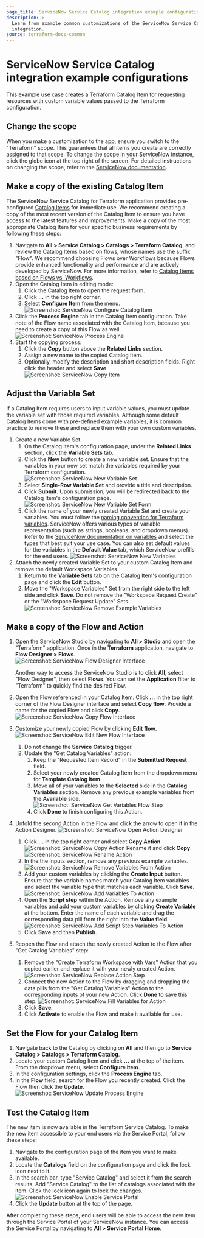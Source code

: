 ```yaml
---
page_title: ServiceNow Service Catalog integration example configurations
description: >-
  Learn from example common customizations of the ServiceNow Service Catalog
  integration.
source: terraform-docs-common
---
```


# ServiceNow Service Catalog integration example configurations

This example use case creates a Terraform Catalog Item for requesting resources
with custom variable values passed to the Terraform configuration.

## Change the scope

When you make a customization to the app, ensure you switch to the "Terraform"
scope. This guarantees that all items you create are correctly assigned to that
scope. To change the scope in your ServiceNow instance, click the globe icon at
the top right of the screen. For detailed instructions on changing the scope,
refer to the [ServiceNow
documentation](https://developer.servicenow.com/dev.do#!/learn/learning-plans/xanadu/new_to_servicenow/app_store_learnv2_buildneedit_xanadu_application_scope).

## Make a copy of the existing Catalog Item

The ServiceNow Service Catalog for Terraform application provides pre-configured [Catalog
Items](/terraform/enterprise/integrations/service-now/service-catalog-terraform/developer-reference#example-service-catalog-flows-and-actions)
for immediate use. We recommend creating a copy of the most recent version of the
Catalog Item to ensure you have access to the latest features and
improvements. Make a copy of the most appropriate Catalog Item for your specific
business requirements by following these steps:

1.  Navigate to **All > Service Catalog > Catalogs > Terraform Catalog**, and review the
       Catalog Items based on flows, whose names use the suffix "Flow". 
       We recommend choosing Flows over Workflows because Flows provide enhanced functionality and performance and are actively developed by ServiceNow.
    For more information, refer 
       to [Catalog Items based on Flows vs. Workflows](/terraform/enterprise/integrations/service-now/service-catalog-terraform/developer-reference#example-service-catalog-flows-and-actions).
2.  Open the Catalog Item in editing mode: 
    1.  Click the Catalog Item to open the request form. 
    2.  Click **...** in the top right corner. 
    3.  Select **Configure Item** from the menu.
        ![Screenshot: ServiceNow Configure Catalog Item](/img/docs/servicenow-catalog-configure-item.png "Screenshot of the ServiceNow Configure Catalog Item dropdown menu")
3.  Click the **Process Engine** tab in the Catalog Item configuration. Take
    note of the Flow name associated with the Catalog Item, because you need to
    create a copy of this Flow as well.
    ![Screenshot: ServiceNow Process Engine](/img/docs/servicenow-catalog-process-engine.png "Screenshot of the ServiceNow Configure Catalog Item – Process Engine tab")
4.  Start the copying process: 
    1.  Click the **Copy** button above the **Related Links** section. 
    2.  Assign a new name to the copied Catalog Item. 
    3.  Optionally, modify the description and short description fields. 
           Right-click the header and select **Save**.
        ![Screenshot: ServiceNow Copy Item](/img/docs/servicenow-catalog-copied-item.png "Screenshot of the copied ServiceNow Catalog Item")

## Adjust the Variable Set

If a Catalog Item requires users to input variable values,
you must update the variable set with those required variables.
Although some default Catalog Items come with pre-defined example variables, it
is common practice to remove these and replace them with your own custom
variables.

1.  Create a new Variable Set.
    1.  On the Catalog Item's configuration page, under the **Related Links**
        section, click the **Variable Sets** tab.
    2.  Click the **New** button to create a new variable set. Ensure that the
        variables in your new set match the variables required by your Terraform
        configuration.
        ![Screenshot: ServiceNow New Variable Set](/img/docs/servicenow-catalog-new-varset.png "Screenshot of the ServiceNow Catalog Item – new Variable Set")
    3.  Select **Single-Row Variable Set** and provide a title and description.
    4.  Click **Submit**. Upon submission, you will be redirected back to the Catalog
        Item's configuration page.
        ![Screenshot: ServiceNow New Variable Set Form](/img/docs/servicenow-catalog-new-varset-form.png "Screenshot of the ServiceNow Catalog Item – new Variable Set")
    5.  Click the name of your newly created Variable Set and create your 
        variables. You must follow the [naming convention for Terraform
        variables](/terraform/enterprise/integrations/service-now/service-catalog-terraform/developer-reference#terraform-variables-and-servicenow-variable-sets).
        ServiceNow offers various types of variable representation (such as strings,
        booleans, and dropdown menus). Refer to the [ServiceNow documentation on
        variables](https://docs.servicenow.com/csh?topicname=c_ServiceCatalogVariables.html&version=latest)
        and select the types that best suit your use case. You can also set default
        values for the variables in the **Default Value** tab, which ServiceNow prefills for the end users.
        ![Screenshot: ServiceNow New Variables](/img/docs/servicenow-catalog-variables.png "Screenshot of the ServiceNow Catalog Item – new variables")
2.  Attach the newly created Variable Set to your custom Catalog Item and remove
    the default Workspace Variables.
    1.  Return to the **Variable Sets** tab on the Catalog Item's configuration page
        and click the **Edit** button. 
    2.  Move the "Workspace Variables" Set from the right side to the left side
        and click **Save**. Do not remove the
        "Workspace Request Create" or the "Workspace Request Update" Sets.
        ![Screenshot: ServiceNow Remove Example Variables](/img/docs/servicenow-catalog-remove-example-variables.png "Screenshot of the ServiceNow Catalog Item – new variables")

## Make a copy of the Flow and Action

1.  Open the ServiceNow Studio by navigating to **All > Studio** and open the
      "Terraform" application. Once in the **Terraform** application, navigate to
      **Flow Designer > Flows**.
      ![Screenshot: ServiceNow Flow Designer Interface](/img/docs/servicenow-catalog-original-flow.png "Screenshot of the ServiceNow Flow Designer – selecting a Flow")

      Another way to access the ServiceNow Studio is to click **All**, select
      "Flow Designer", then select **Flows**. You can set the **Application** 
      filter to "Terraform" to quickly find the desired Flow.
2.  Open the Flow referenced in your Catalog Item. Click **...**
    in the top right corner of the Flow Designer interface and 
    select **Copy flow**. Provide a name for the copied Flow and
    click **Copy**.
    ![Screenshot: ServiceNow Copy Flow Interface](/img/docs/servicenow-catalog-copy-flow.png "Screenshot of the ServiceNow Flow Designer – copying a Flow")
3.  Customize your newly copied Flow by clicking **Edit flow**.
    ![Screenshot: ServiceNow Edit New Flow Interface](/img/docs/servicenow-catalog-edit-flow.png "Screenshot of the ServiceNow Flow Designer – editing a Flow")
    1.  Do not change the **Service Catalog** trigger.
    2.  Update the "Get Catalog Variables" action:
        1.  Keep the "Requested Item Record" in the **Submitted Request** field.
        2.  Select your newly created Catalog Item from the dropdown menu for
            **Template Catalog Item**.
        3.  Move all of your variables to the **Selected** side in the **Catalog
            Variables** section. Remove any previous example variables from the
            **Available** side.
            ![Screenshot: ServiceNow Get Variables Flow Step](/img/docs/servicenow-catalog-get-variables.png "Screenshot of the ServiceNow Flow Designer – getting Variables step")
        4.  Click **Done** to finish configuring this Action.
4.  Unfold the second Action in the Flow and click the arrow to open it in
      the Action Designer.
      ![Screenshot: ServiceNow Open Action Designer](/img/docs/servicenow-catalog-open-action.png "Screenshot of the ServiceNow Action Designer")
    1.  Click **...** in the top right corner and select **Copy Action**.
        ![Screenshot: ServiceNow Copy Action](/img/docs/servicenow-catalog-copy-action.png "Screenshot of the ServiceNow Copy Action")
        Rename it and click **Copy**.
        ![Screenshot: ServiceNow Rename Action](/img/docs/servicenow-catalog-rename-action.png "Screenshot of the ServiceNow Rename Action")
    2.  In the the Inputs section, remove any previous example variables.
        ![Screenshot: ServiceNow Remove Variables From Action](/img/docs/servicenow-catalog-remove-example-variables-from-action.png "Screenshot of the ServiceNow Action Input Variables")
    3.  Add your custom variables by clicking the **Create Input** button. Ensure that the variable names match your Catalog Item variables and select the variable type that matches each variable. Click **Save**.
        ![Screenshot: ServiceNow Add Variables To Action](/img/docs/servicenow-catalog-add-variables-to-action.png "Screenshot of adding ServiceNow Action Input Variables")
    4.  Open the **Script step** within the Action. Remove any example variables
        and add your custom variables by clicking **Create Variable** at the
        bottom. Enter the name of each variable and drag the corresponding data
        pill from the right into the **Value field**.
        ![Screenshot: ServiceNow Add Script Step Variables To Action](/img/docs/servicenow-catalog-adjust-script-variables.png "Screenshot of adjusting ServiceNow Action Script Variables")
    5.  Click **Save** and then **Publish**.
5.  Reopen the Flow and attach the newly created Action to the Flow
    after "Get Catalog Variables" step:
    1.  Remove the "Create Terraform Workspace with Vars" Action that you copied earlier and replace it with
        your newly created Action.
        ![Screenshot: ServiceNow Replace Action Step](/img/docs/servicenow-catalog-replace-action.png "Screenshot of replacing ServiceNow Action step")
    2.  Connect the new Action to the Flow by dragging and dropping the data pills
        from the "Get Catalog Variables" Action to the corresponding inputs of
        your new Action. Click **Done** to save this step.
        ![Screenshot: ServiceNow Fill Variables for Action](/img/docs/servicenow-catalog-fill-new-action-step.png "Screenshot of filling out ServiceNow Action variables")
    3.  Click **Save**.
    4.  Click **Activate** to enable the Flow and make it available for use.

## Set the Flow for your Catalog Item

1.  Navigate back to the Catalog by clicking on **All** and then go to **Service
    Catalog > Catalogs > Terraform Catalog**.
2.  Locate your custom Catalog Item and click **...** at the top
    of the item. From the dropdown menu, select **Configure item**.
3.  In the configuration settings, click the **Process Engine** tab.
4.  In the **Flow** field, search for the Flow you recently created. Click 
    the Flow then click the **Update**.
    ![Screenshot: ServiceNow Update Process Engine](/img/docs/servicenow-catalog-update-process-engine.png "Screenshot of updating Process Engine for the Catalog Item")

## Test the Catalog Item

The new item is now available in the Terraform Service Catalog. To make the
new item accessible to your end users via the Service Portal, follow these
steps:

1.  Navigate to the configuration page of the item you want to make available.
2.  Locate the **Catalogs** field on the configuration page and click the lock
    icon next to it.
3.  In the search bar, type "Service Catalog" and select it from the search
    results. Add "Service Catalog" to the list of catalogs associated with the
    item. Click the lock icon again to lock the changes.
    ![Screenshot: ServiceNow Enable Service Portal](/img/docs/servicenow-catalog-service-portal.png "Screenshot of adding the Catalog Item to the Service Portal")
4.  Click the **Update** button at the top of the page.

After completing these steps, end users will be able to
access the new item through the Service Portal of your ServiceNow instance. You
can access the Service Portal by navigating to **All > Service Portal Home**.
